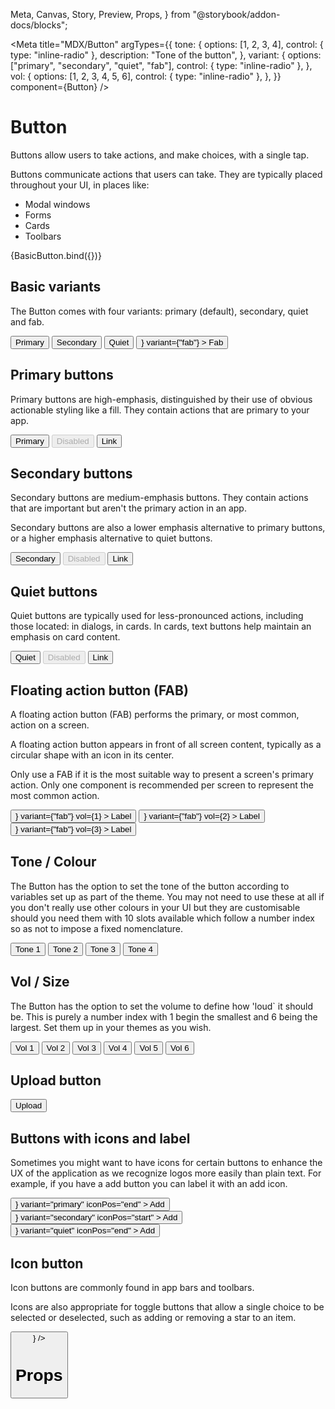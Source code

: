   Meta,
  Canvas,
  Story,
  Preview,
  Props,
} from "@storybook/addon-docs/blocks";


<Meta
  title="MDX/Button"
  argTypes={{
    tone: {
      options: [1, 2, 3, 4],
      control: { type: "inline-radio" },
      description: "Tone of the button",
    },
    variant: {
      options: ["primary", "secondary", "quiet", "fab"],
      control: { type: "inline-radio" },
    },
    vol: {
      options: [1, 2, 3, 4, 5, 6],
      control: { type: "inline-radio" },
    },
  }}
  component={Button}
/>

# Button

Buttons allow users to take actions, and make choices, with a single tap.

Buttons communicate actions that users can take. They are typically placed throughout your UI, in places like:

- Modal windows
- Forms
- Cards
- Toolbars

<Preview>
  <Story name="a) Basic Button">{BasicButton.bind({})}</Story>
</Preview>

<ArgsTable of={Button} />

## Basic variants

The Button comes with four variants: primary (default), secondary, quiet and fab.

<Preview>
  <Story
    name="b) Button Variants"
    args={{
      variant: "primary",
    }}
  >
    <div style={{ display: "flex", gap: "20px", alignItems: "center" }}>
      <Button variant="primary">Primary</Button>
      <Button variant="secondary">Secondary</Button>
      <Button variant="quiet">Quiet</Button>
      <Button
        icon={
          <Icon>
            <path d="M14 7h-5v-5h-2v5h-5v2h5v5h2v-5h5v-2z"></path>
          </Icon>
        }
        variant={"fab"}
      >
        Fab
      </Button>
    </div>
  </Story>
</Preview>

## Primary buttons

Primary buttons are high-emphasis, distinguished by their use of obvious actionable styling like a fill. They contain actions that are primary to your app.

<Preview>
  <Story name="c) Primary Button">
    <div style={{ display: "flex", gap: "20px" }}>
      <Button>Primary</Button>
      <Button disabled>Disabled</Button>
      <Button as="a" href="#text-buttons">
        Link
      </Button>
    </div>
  </Story>
</Preview>

## Secondary buttons

Secondary buttons are medium-emphasis buttons. They contain actions that are important but aren't the primary action in an app.

Secondary buttons are also a lower emphasis alternative to primary buttons, or a higher emphasis alternative to quiet buttons.

<Preview>
  <Story name="d) Secondary Button">
    <div style={{ display: "flex", gap: "20px" }}>
      <Button variant="secondary">Secondary</Button>
      <Button variant="secondary" disabled>
        Disabled
      </Button>
      <Button variant="secondary" as="a" href="#text-buttons">
        Link
      </Button>
    </div>
  </Story>
</Preview>

## Quiet buttons

Quiet buttons are typically used for less-pronounced actions, including those located: in dialogs, in cards. In cards, text buttons help maintain an emphasis on card content.

<Preview>
  <Story name="d) Quiet Buttons">
    <div style={{ display: "flex", gap: "20px", alignItems: "center" }}>
      <Button variant="quiet">Quiet</Button>
      <Button variant="quiet" disabled>
        Disabled
      </Button>
      <Button variant="quiet" as="a" href="#text-buttons">
        Link
      </Button>
    </div>
  </Story>
</Preview>

## Floating action button (FAB)

A floating action button (FAB) performs the primary, or most common, action on a screen.

A floating action button appears in front of all screen content, typically as a circular shape with an icon in its center.

<!-- FABs come in two types: regular, and extended. -->

Only use a FAB if it is the most suitable way to present a screen's primary action. Only one component is recommended per screen to represent the most common action.

<Preview>
  <Story name="f) Floating Action Button (FAB)">
    <div style={{ display: "flex", gap: "20px", alignItems: "center" }}>
      <Button
        icon={
          <Icon>
            <path d="M14 7h-5v-5h-2v5h-5v2h5v5h2v-5h5v-2z"></path>
          </Icon>
        }
        variant={"fab"}
        vol={1}
      >
        Label
      </Button>
      <Button
        icon={
          <Icon>
            <path d="M14 7h-5v-5h-2v5h-5v2h5v5h2v-5h5v-2z"></path>
          </Icon>
        }
        variant={"fab"}
        vol={2}
      >
        Label
      </Button>
      <Button
        icon={
          <Icon>
            <path d="M14 7h-5v-5h-2v5h-5v2h5v5h2v-5h5v-2z"></path>
          </Icon>
        }
        variant={"fab"}
        vol={3}
      >
        Label
      </Button>
    </div>
  </Story>
</Preview>

## Tone / Colour

The Button has the option to set the tone of the button according to variables set up as part of the theme. You may not need to use these at all if you don't really use other colours in your UI but they are customisable should you need them with 10 slots available which follow a number index so as not to impose a fixed nomenclature.

<Preview>
  <Story
    name="g) Tone / Colour"
    args={{
      variant: "primary",
    }}
  >
    <div style={{ display: "flex", gap: "20px", alignItems: "center" }}>
      <Button variant="primary" tone={1}>
        Tone 1
      </Button>
      <Button variant="primary" tone={2}>
        Tone 2
      </Button>
      <Button variant="primary" tone={3}>
        Tone 3
      </Button>
      <Button variant="primary" tone={4}>
        Tone 4
      </Button>
    </div>
  </Story>
</Preview>

## Vol / Size

The Button has the option to set the volume to define how 'loud` it should be. This is purely a number index with 1 begin the smallest and 6 being the largest. Set them up in your themes as you wish.

<Preview>
  <Story
    name="h) Vol / Size"
    args={{
      variant: "primary",
    }}
  >
    <div style={{ display: "flex", gap: "20px", alignItems: "center" }}>
      <Button variant="primary" vol={1}>
        Vol 1
      </Button>
      <Button variant="primary" vol={2}>
        Vol 2
      </Button>
      <Button variant="primary" vol={3}>
        Vol 3
      </Button>
      <Button variant="primary" vol={4}>
        Vol 4
      </Button>
      <Button variant="primary" vol={5}>
        Vol 5
      </Button>
      <Button variant="primary" vol={6}>
        Vol 6
      </Button>
    </div>
  </Story>
</Preview>

## Upload button

<Preview>
  <Story
    name="i) Upload Button"
    args={{
      variant: "primary",
    }}
  >
    <label htmlFor="contained-button-file">
      <input
        hidden
        accept="image/*"
        id="contained-button-file"
        multiple
        type="file"
      />
      <Button variant="primary" as="span">
        Upload
      </Button>
    </label>
  </Story>
</Preview>

## Buttons with icons and label

Sometimes you might want to have icons for certain buttons to enhance the UX of the application as we recognize logos more easily than plain text. For example, if you have a add button you can label it with an add icon.

<Preview>
  <Story
    name="j) Icon Buttons"
    args={{
      variant: "primary",
    }}
  >
    <div style={{ display: "flex", gap: "20px", alignItems: "center" }}>
      <Button
        icon={
          <Icon>
            <path d="M14 7h-5v-5h-2v5h-5v2h5v5h2v-5h5v-2z"></path>
          </Icon>
        }
        variant="primary"
        iconPos="end"
      >
        Add
      </Button>
      <Button
        icon={
          <Icon>
            <path d="M14 7h-5v-5h-2v5h-5v2h5v5h2v-5h5v-2z"></path>
          </Icon>
        }
        variant="secondary"
        iconPos="start"
      >
        Add
      </Button>
      <Button
        icon={
          <Icon>
            <path d="M14 7h-5v-5h-2v5h-5v2h5v5h2v-5h5v-2z"></path>
          </Icon>
        }
        variant="quiet"
        iconPos="end"
      >
        Add
      </Button>
    </div>
  </Story>
</Preview>

## Icon button

Icon buttons are commonly found in app bars and toolbars.

Icons are also appropriate for toggle buttons that allow a single choice to be selected or deselected, such as adding or removing a star to an item.

<Preview>
  <Story
    name="k) Upload Button"
    args={{
      variant: "primary",
    }}
  >
    <Button
      icon={
        <Icon alt="Add">
          <path d="M14 7h-5v-5h-2v5h-5v2h5v5h2v-5h5v-2z"></path>
        </Icon>
      }
    />
  </Story>
</Preview>

# Props

<Props of={ButtonGroup} />
